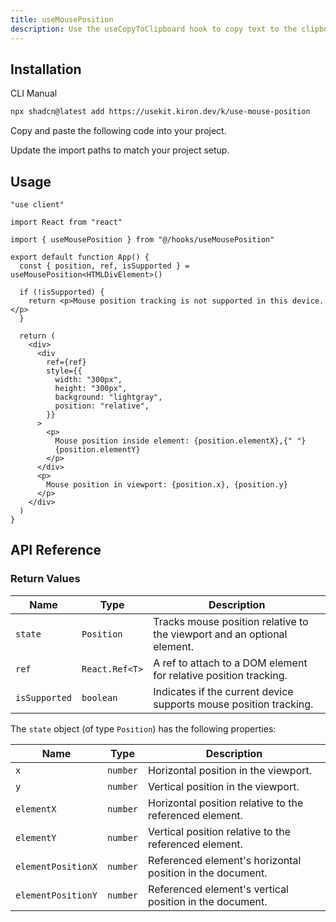 ```yaml
---
title: useMousePosition
description: Use the useCopyToClipboard hook to copy text to the clipboard and track whether the copy action was successful, with an optional delay to reset the copied state.
---
```


<ComponentPreview name="use-mouse-position-demo" />

## Installation

<CodeTabs>

<TabsList>
  <TabsTrigger value="cli">CLI</TabsTrigger>
  <TabsTrigger value="manual">Manual</TabsTrigger>
</TabsList>

<TabsContent value="cli">

```bash
npx shadcn@latest add https://usekit.kiron.dev/k/use-mouse-position
```

</TabsContent>

<TabsContent value="manual">

<Steps>

<Step>Copy and paste the following code into your project.</Step>

<ComponentSource name="use-mouse-position" />

<Step>Update the import paths to match your project setup.</Step>

</Steps>

</TabsContent>

</CodeTabs>

## Usage

```tsx {5, 8, 13, 22-23, 27}
"use client"

import React from "react"

import { useMousePosition } from "@/hooks/useMousePosition"

export default function App() {
  const { position, ref, isSupported } = useMousePosition<HTMLDivElement>()

  if (!isSupported) {
    return <p>Mouse position tracking is not supported in this device.</p>
  }

  return (
    <div>
      <div
        ref={ref}
        style={{
          width: "300px",
          height: "300px",
          background: "lightgray",
          position: "relative",
        }}
      >
        <p>
          Mouse position inside element: {position.elementX},{" "}
          {position.elementY}
        </p>
      </div>
      <p>
        Mouse position in viewport: {position.x}, {position.y}
      </p>
    </div>
  )
}
```

## API Reference

### Return Values

| Name          | Type           | Description                                                             |
| ------------- | -------------- | ----------------------------------------------------------------------- |
| `state`       | `Position`     | Tracks mouse position relative to the viewport and an optional element. |
| `ref`         | `React.Ref<T>` | A ref to attach to a DOM element for relative position tracking.        |
| `isSupported` | `boolean`      | Indicates if the current device supports mouse position tracking.       |

The `state` object (of type `Position`) has the following properties:

| Name               | Type     | Description                                               |
| ------------------ | -------- | --------------------------------------------------------- |
| `x`                | `number` | Horizontal position in the viewport.                      |
| `y`                | `number` | Vertical position in the viewport.                        |
| `elementX`         | `number` | Horizontal position relative to the referenced element.   |
| `elementY`         | `number` | Vertical position relative to the referenced element.     |
| `elementPositionX` | `number` | Referenced element's horizontal position in the document. |
| `elementPositionY` | `number` | Referenced element's vertical position in the document.   |
